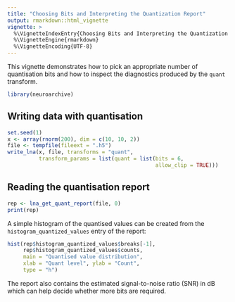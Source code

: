 ```yaml
---
title: "Choosing Bits and Interpreting the Quantization Report"
output: rmarkdown::html_vignette
vignette: >
  %\VignetteIndexEntry{Choosing Bits and Interpreting the Quantization Report}
  %\VignetteEngine{rmarkdown}
  %\VignetteEncoding{UTF-8}
---
```


This vignette demonstrates how to pick an appropriate number of
quantisation bits and how to inspect the diagnostics produced by the
`quant` transform.

```r
library(neuroarchive)
```

## Writing data with quantisation

```r
set.seed(1)
x <- array(rnorm(200), dim = c(10, 10, 2))
file <- tempfile(fileext = ".h5")
write_lna(x, file, transforms = "quant",
          transform_params = list(quant = list(bits = 6,
                                               allow_clip = TRUE)))
```

## Reading the quantisation report

```r
rep <- lna_get_quant_report(file, 0)
print(rep)
```

A simple histogram of the quantised values can be created from the
`histogram_quantized_values` entry of the report:

```r
hist(rep$histogram_quantized_values$breaks[-1],
     rep$histogram_quantized_values$counts,
     main = "Quantised value distribution",
     xlab = "Quant level", ylab = "Count",
     type = "h")
```

The report also contains the estimated signal-to-noise ratio (SNR) in dB
which can help decide whether more bits are required.
